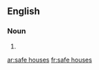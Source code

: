 {{also|safehouses}}
==English==

===Noun===
{{head|en|noun plural form}}

# {{plural of|safe house|lang=en}}

[[ar:safe houses]]
[[fr:safe houses]]